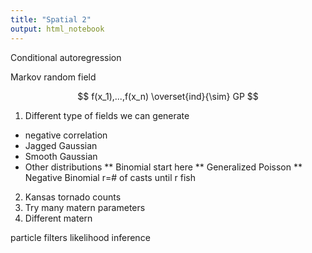 ```yaml
---
title: "Spatial 2"
output: html_notebook
---
```


Conditional autoregression

Markov random field

$$
f(x_1),...,f(x_n) \overset{ind}{\sim} GP 
$$

1. Different type of fields we can generate
* negative correlation
* Jagged Gaussian
* Smooth Gaussian
* Other distributions
** Binomial start here
** Generalized Poisson
** Negative Binomial r=# of casts until r fish
2. Kansas tornado counts
3. Try many matern parameters
4. Different matern

particle filters
likelihood inference